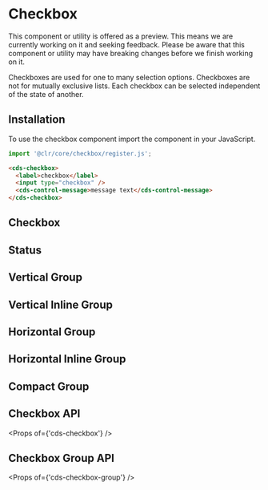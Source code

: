 
<Meta title="Forms (Preview)/Checkbox/Getting Started" />

# Checkbox

<cds-alert-group status="warning" cds-layout="m-b:lg">
  <cds-alert>
    This component or utility is offered as a preview. This means we are currently working on it and seeking feedback.
    Please be aware that this component or utility may have breaking changes before we finish working on it.
  </cds-alert>
</cds-alert-group>

Checkboxes are used for one to many selection options. Checkboxes are not for
mutually exclusive lists. Each checkbox can be selected independent of the
state of another.

## Installation

To use the checkbox component import the component in your JavaScript.

```typescript
import '@clr/core/checkbox/register.js';
```

```html
<cds-checkbox>
  <label>checkbox</label>
  <input type="checkbox" />
  <cds-control-message>message text</cds-control-message>
</cds-checkbox>
```

## Checkbox

<Preview>
  <Story id="forms-preview-checkbox-stories--checkbox" />
</Preview>

## Status

<Preview>
  <Story id="forms-preview-checkbox-stories--status" />
</Preview>

## Vertical Group

<Preview>
  <Story id="forms-preview-checkbox-stories--vertical-group" />
</Preview>

## Vertical Inline Group

<Preview>
  <Story id="forms-preview-checkbox-stories--vertical-inline-group" />
</Preview>

## Horizontal Group

<Preview>
  <Story id="forms-preview-checkbox-stories--horizontal-group" />
</Preview>

## Horizontal Inline Group

<Preview>
  <Story id="forms-preview-checkbox-stories--horizontal-inline-group" />
</Preview>

## Compact Group

<Preview>
  <Story id="forms-preview-checkbox-stories--compact-group" />
</Preview>

## Checkbox API

<Props of={'cds-checkbox'} />

## Checkbox Group API

<Props of={'cds-checkbox-group'} />
